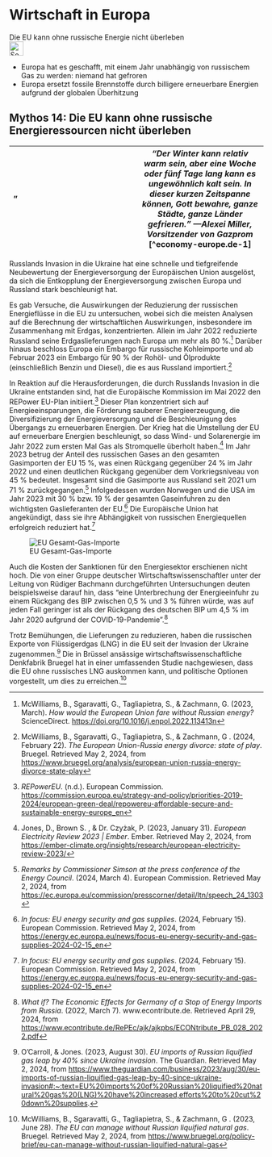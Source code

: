 # Wirtschaft in Europa {#sec-economy-europe}

::: {.callout-caution title=„Myth“}
Die EU kann ohne russische Energie nicht überleben
[<br>![Search for topic in EUvsDisinfo](../all_common_img/EUvsDisinfo_400x240.jpg){height=2em}](https://euvsdisinfo.eu/disinformation-cases/?text=(economy%7Cinflation)%20russia&sort=relevance)
:::

::: {.callout-tip title=„Truth“}
- Europa hat es geschafft, mit einem Jahr unabhängig von russischem Gas zu werden: niemand hat gefroren
- Europa ersetzt fossile Brennstoffe durch billigere erneuerbare Energien aufgrund der globalen Überhitzung
:::

## **Mythos 14: Die EU kann ohne russische Energieressourcen nicht überleben** {#mythos-14:-die-eu-kann-ohne-russische-energieressourcen-nicht-überleben}

| ” | *“Der Winter kann relativ warm sein, aber eine Woche oder fünf Tage lang kann es ungewöhnlich kalt sein. In dieser kurzen Zeitspanne können, Gott bewahre, ganze Städte, ganze Länder gefrieren.” —Alexei Miller, Vorsitzender von Gazprom* [^economy-europe.de-1] |
| :---- | ----- |

Russlands Invasion in die Ukraine hat eine schnelle und tiefgreifende Neubewertung der Energieversorgung der Europäischen Union ausgelöst, da sich die Entkopplung der Energieversorgung zwischen Europa und Russland stark beschleunigt hat.

Es gab Versuche, die Auswirkungen der Reduzierung der russischen Energieflüsse in die EU zu untersuchen, wobei sich die meisten Analysen auf die Berechnung der wirtschaftlichen Auswirkungen, insbesondere im Zusammenhang mit Erdgas, konzentrierten. Allein im Jahr 2022 reduzierte Russland seine Erdgaslieferungen nach Europa um mehr als 80 %.[^economy-europe.de-2] Darüber hinaus beschloss Europa ein Embargo für russische Kohleimporte und ab Februar 2023 ein Embargo für 90 % der Rohöl- und Ölprodukte (einschließlich Benzin und Diesel), die es aus Russland importiert.[^economy-europe.de-3]

In Reaktion auf die Herausforderungen, die durch Russlands Invasion in die Ukraine entstanden sind, hat die Europäische Kommission im Mai 2022 den REPower EU-Plan initiiert.[^economy-europe.de-4] Dieser Plan konzentriert sich auf Energieeinsparungen, die Förderung sauberer Energieerzeugung, die Diversifizierung der Energieversorgung und die Beschleunigung des Übergangs zu erneuerbaren Energien. Der Krieg hat die Umstellung der EU auf erneuerbare Energien beschleunigt, so dass Wind- und Solarenergie im Jahr 2022 zum ersten Mal Gas als Stromquelle überholt haben.[^economy-europe.de-5] Im Jahr 2023 betrug der Anteil des russischen Gases an den gesamten Gasimporten der EU 15 %, was einen Rückgang gegenüber 24 % im Jahr 2022 und einen deutlichen Rückgang gegenüber dem Vorkriegsniveau von 45 % bedeutet. Insgesamt sind die Gasimporte aus Russland seit 2021 um 71 % zurückgegangen.[^economy-europe.de-6] Infolgedessen wurden Norwegen und die USA im Jahr 2023 mit 30 % bzw. 19 % der gesamten Gaseinfuhren zu den wichtigsten Gaslieferanten der EU.[^economy-europe.de-7] Die Europäische Union hat angekündigt, dass sie ihre Abhängigkeit von russischen Energiequellen erfolgreich reduziert hat.[^economy-europe.de-8]

![EU Gesamt-Gas-Importe](EU_total_gas_imports.jpg)

Auch die Kosten der Sanktionen für den Energiesektor erschienen nicht hoch. Die von einer Gruppe deutscher Wirtschaftswissenschaftler unter der Leitung von Rüdiger Bachmann durchgeführten Untersuchungen deuten beispielsweise darauf hin, dass “eine Unterbrechung der Energieeinfuhr zu einem Rückgang des BIP zwischen 0,5 % und 3 % führen würde, was auf jeden Fall geringer ist als der Rückgang des deutschen BIP um 4,5 % im Jahr 2020 aufgrund der COVID-19-Pandemie”.[^economy-europe.de-9]

Trotz Bemühungen, die Lieferungen zu reduzieren, haben die russischen Exporte von Flüssigerdgas (LNG) in die EU seit der Invasion der Ukraine zugenommen.[^economy-europe.de-10] Die in Brüssel ansässige wirtschaftswissenschaftliche Denkfabrik Bruegel hat in einer umfassenden Studie nachgewiesen, dass die EU ohne russisches LNG auskommen kann, und politische Optionen vorgestellt, um dies zu erreichen.[^economy-europe.de-11]


[^economy-europe.de-2]:  McWilliams, B., Sgaravatti, G., Tagliapietra, S., & Zachmann, G. (2023, March). *How would the European Union fare without Russian energy?* ScienceDirect. [https://doi.org/10.1016/j.enpol.2022.113413n](https://doi.org/10.1016/j.enpol.2022.113413n)

[^economy-europe.de-3]:  McWilliams, B., Sgaravatti, G., Tagliapietra, S., & Zachmann, G . (2024, February 22). *The European Union-Russia energy divorce: state of play*. Bruegel. Retrieved May 2, 2024, from [https://www.bruegel.org/analysis/european-union-russia-energy-divorce-state-play](https://www.bruegel.org/analysis/european-union-russia-energy-divorce-state-play)

[^economy-europe.de-4]:  *REPowerEU*. (n.d.). European Commission. [https://commission.europa.eu/strategy-and-policy/priorities-2019-2024/european-green-deal/repowereu-affordable-secure-and-sustainable-energy-europe\_en](https://commission.europa.eu/strategy-and-policy/priorities-2019-2024/european-green-deal/repowereu-affordable-secure-and-sustainable-energy-europe\_en)

[^economy-europe.de-5]:  Jones, D., Brown S. , & Dr. Czyżak, P. (2023, January 31). *European Electricity Review 2023 | Ember*. Ember. Retrieved May 2, 2024, from [https://ember-climate.org/insights/research/european-electricity-review-2023/](https://ember-climate.org/insights/research/european-electricity-review-2023/) 

[^economy-europe.de-6]:  *Remarks by Commissioner Simson at the press conference of the Energy Council*. (2024, March 4). European Commission. Retrieved May 2, 2024, from [https://ec.europa.eu/commission/presscorner/detail/ltn/speech\_24\_1303](https://ec.europa.eu/commission/presscorner/detail/ltn/speech\_24\_1303)

[^economy-europe.de-7]:  *In focus: EU energy security and gas supplies*. (2024, February 15). European Commission. Retrieved May 2, 2024, from [https://energy.ec.europa.eu/news/focus-eu-energy-security-and-gas-supplies-2024-02-15\_en](https://energy.ec.europa.eu/news/focus-eu-energy-security-and-gas-supplies-2024-02-15\_en)

[^economy-europe.de-8]:  *In focus: EU energy security and gas supplies*. (2024, February 15). European Commission. Retrieved May 2, 2024, from [https://energy.ec.europa.eu/news/focus-eu-energy-security-and-gas-supplies-2024-02-15\_en](https://energy.ec.europa.eu/news/focus-eu-energy-security-and-gas-supplies-2024-02-15\_en)

[^economy-europe.de-9]:  *What if? The Economic Effects for Germany of a Stop of Energy Imports from Russia*. (2022, March 7). www.econtribute.de. Retrieved April 29, 2024, from [https://www.econtribute.de/RePEc/ajk/ajkpbs/ECONtribute\_PB\_028\_2022.pdf](https://www.econtribute.de/RePEc/ajk/ajkpbs/ECONtribute_PB_028_2022.pdf) 

[^economy-europe.de-10]:  O’Carroll, & Jones. (2023, August 30). *EU imports of Russian liquified gas leap by 40% since Ukraine invasion*. The Guardian. Retrieved May 2, 2024, from [https://www.theguardian.com/business/2023/aug/30/eu-imports-of-russian-liquified-gas-leap-by-40-since-ukraine-invasion\#:\~:text=EU%20imports%20of%20Russian%20liquified%20natural%20gas%20(LNG)%20have%20increased,efforts%20to%20cut%20down%20supplies](https://www.theguardian.com/business/2023/aug/30/eu-imports-of-russian-liquified-gas-leap-by-40-since-ukraine-invasion#:~:text=EU%20imports%20of%20Russian%20liquified%20natural%20gas%20\(LNG\)%20have%20increased,efforts%20to%20cut%20down%20supplies). 

[^economy-europe.de-11]:  McWilliams, B., Sgaravatti, G., Tagliapietra, S., & Zachmann, G . (2023, June 28). *The EU can manage without Russian liquified natural gas*. Bruegel. Retrieved May 2, 2024, from [https://www.bruegel.org/policy-brief/eu-can-manage-without-russian-liquified-natural-gas](https://www.bruegel.org/policy-brief/eu-can-manage-without-russian-liquified-natural-gas)

